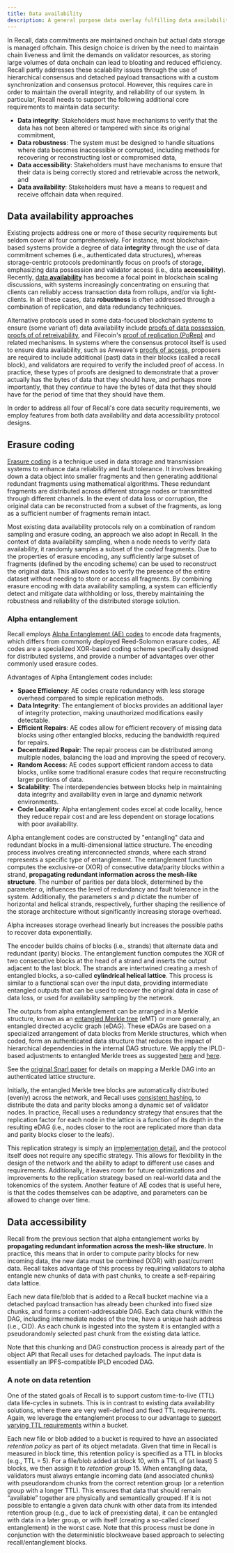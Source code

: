 ```yaml
---
title: Data availability
description: A general purpose data overlay fulfilling data availability requirements.
---
```


In Recall, data commitments are maintained onchain but actual data storage is managed offchain. This
design choice is driven by the need to maintain chain liveness and limit the demands on validator
resources, as storing large volumes of data onchain can lead to bloating and reduced efficiency.
Recall partly addresses these scalability issues through the use of hierarchical consensus and
detached payload transactions with a custom synchronization and consensus protocol. However, this
requires care in order to maintain the overall integrity, and reliability of our system. In
particular, Recall needs to support the following additional core requirements to maintain data
security:

- **Data integrity**: Stakeholders must have mechanisms to verify that the data has not been altered
  or tampered with since its original commitment,
- **Data robustness**: The system must be designed to handle situations where data becomes
  inaccessible or corrupted, including methods for recovering or reconstructing lost or compromised
  data,
- **Data accessibility**: Stakeholders must have mechanisms to ensure that their data is being
  correctly stored and retrievable across the network, and
- **Data availability**: Stakeholders must have a means to request and receive offchain data when
  required.

## Data availability approaches

Existing projects address one or more of these security requirements but seldom cover all four
comprehensively. For instance, most blockchain-based systems provide a degree of data **integrity**
through the use of data commitment schemes (i.e., authenticated data structures), whereas
storage-centric protocols predominantly focus on proofs of storage, emphasizing data possession and
validator access (i.e., data **accessibility**). Recently,
[data **availability**](https://arxiv.org/abs/1809.09044) has become a focal point in blockchain
scaling discussions, with systems increasingly concentrating on ensuring that clients can reliably
access transaction data from rollups, and/or via light-clients. In all these cases, data
**robustness** is often addressed through a combination of replication, and data redundancy
techniques.

Alternative protocols used in some data-focused blockchain systems to ensure (some variant of) data
availability include
[proofs of data possession, proofs of of retreivability](https://www.usenix.org/system/files/sec21-anthoine.pdf),
and Filecoin's
[proof of replication (PoRep)](https://research.protocol.ai/publications/proof-of-replication/benet2017.pdf)
and related mechanisms. In systems where the consensus protocol itself is used to ensure data
availability, such as Arweave's [proofs of access](https://www.arweave.org/yellow-paper.pdf),
proposers are required to include additional (past) data in their blocks (called a recall block),
and validators are required to verify the included proof of access. In practice, these types of
proofs are designed to demonstrate that a prover actually has the bytes of data that they should
have, and perhaps more importantly, that they _continue_ to have the bytes of data that they should
have for the period of time that they should have them.

In order to address all four of Recall's core data security requirements, we employ features from
both data availability and data accessibility protocol designs.

## Erasure coding

[Erasure coding](https://en.wikipedia.org/wiki/Erasure_code) is a technique used in data storage and
transmission systems to enhance data reliability and fault tolerance. It involves breaking down a
data object into smaller fragments and then generating additional redundant fragments using
mathematical algorithms. These redundant fragments are distributed across different storage nodes or
transmitted through different channels. In the event of data loss or corruption, the original data
can be reconstructed from a subset of the fragments, as long as a sufficient number of fragments
remain intact.

Most existing data availability protocols rely on a combination of random sampling and erasure
coding, an approach we also adopt in Recall. In the context of data availability sampling, when a
node needs to verify data availability, it randomly samples a subset of the _coded_ fragments. Due
to the properties of erasure encoding, any sufficiently large subset of fragments (defined by the
encoding scheme) can be used to reconstruct the original data. This allows nodes to verify the
presence of the entire dataset without needing to store or access all fragments. By combining
erasure encoding with data availability sampling, a system can efficiently detect and mitigate data
withholding or loss, thereby maintaining the robustness and reliability of the distributed storage
solution.

### Alpha entanglement

Recall employs [Alpha Entanglement (AE) codes](https://arxiv.org/abs/1810.02974) to encode data
fragments, which differs from commonly deployed Reed-Solomon erasure codes,. AE codes are a
specialized XOR-based coding scheme specifically designed for distributed systems, and provide a
number of advantages over other commonly used erasure codes.

Advantages of Alpha Entanglement codes include:

- **Space Efficiency**: AE codes create redundancy with less storage overhead compared to simple
  replication methods.
- **Data Integrity**: The entanglement of blocks provides an additional layer of integrity
  protection, making unauthorized modifications easily detectable.
- **Efficient Repairs**: AE codes allow for efficient recovery of missing data blocks using other
  entangled blocks, reducing the bandwidth required for repairs.
- **Decentralized Repair**: The repair process can be distributed among multiple nodes, balancing
  the load and improving the speed of recovery.
- **Random Access**: AE codes support efficient random access to data blocks, unlike some
  traditional erasure codes that require reconstructing larger portions of data.
- **Scalability**: The interdependencies between blocks help in maintaining data integrity and
  availability even in large and dynamic network environments.
- **Code Locality**: Alpha entanglement codes excel at code locality, hence they reduce repair cost
  and are less dependent on storage locations with poor availability.

Alpha entanglement codes are constructed by "entangling" data and redundant blocks in a
multi-dimensional lattice structure. The encoding process involves creating interconnected
_strands_, where each strand represents a specific type of entanglement. The entanglement function
computes the exclusive-or (XOR) of consecutive data/parity blocks within a strand, **propagating
redundant information across the mesh-like structure**. The number of parities per data block,
determined by the parameter $α$, influences the level of redundancy and fault tolerance in the
system. Additionally, the parameters $s$ and $p$ dictate the number of horizontal and helical
strands, respectively, further shaping the resilience of the storage architecture without
significantly increasing storage overhead.

<Callout>

Alpha increases storage overhead linearly but increases the possible paths to recover data
exponentially.

</Callout>

The encoder builds chains of blocks (i.e., strands) that alternate data and redundant (parity)
blocks. The entanglement function computes the XOR of two consecutive blocks at the head of a strand
and inserts the output adjacent to the last block. The strands are intertwined creating a mesh of
entangled blocks, a so-called **cylindrical helical lattice**. This process is similar to a
functional scan over the input data, providing intermediate entangled outputs that can be used to
recover the original data in case of data loss, or used for availability sampling by the network.

The outputs from alpha entanglement can be arranged in a Merkle structure, known as an
[entangled Merkle tree](https://dl.acm.org/doi/pdf/10.1145/3464298.3493397) (eMT) or more generally,
an entangled directed acyclic graph (eDAG). These eDAGs are based on a specialized arrangement of
data blocks from Merkle structures, which when coded, form an authenticated data structure that
reduces the impact of hierarchical dependencies in the internal DAG structure. We apply the
IPLD-based adjustments to entangled Merkle trees as suggested
[here](https://arxiv.org/pdf/2404.16210) and
[here](https://www.epfl.ch/labs/dedis/wp-content/uploads/2023/01/report-2022-3-QiyuanandYuening-making_IPFS_More_Reliable.pdf).

<Callout>

See the [original Snarl paper](https://dl.acm.org/doi/pdf/10.1145/3464298.3493397) for details on
mapping a Merkle DAG into an authenticated lattice structure.

</Callout>

Initially, the entangled Merkle tree blocks are automatically distributed (evenly) across the
network, and Recall uses [consistent hashing](https://en.wikipedia.org/wiki/Consistent_hashing), to
distribute the data and parity blocks among a dynamic set of validator nodes. In practice, Recall
uses a redundancy strategy that ensures that the replication factor for each node in the lattice is
a function of its depth in the resulting eDAG (i.e., nodes closer to the root are replicated more
than data and parity blocks closer to the leafs).

<Callout>

This replication strategy is simply an
[implementation detail](https://github.com/dedis/student_23_ipfs_reliability), and the protocol
itself does not require any specific strategy. This allows for flexibility in the design of the
network and the ability to adapt to different use cases and requirements. Additionally, it leaves
room for future optimizations and improvements to the replication strategy based on real-world data
and the tokenomics of the system. Another feature of AE codes that is useful here, is that the codes
themselves can be adaptive, and parameters can be allowed to change over time.

</Callout>

## Data accessibility

Recall from the previous section that alpha entanglement works by **propagating redundant
information across the mesh-like structure.** In practice, this means that in order to compute
parity blocks for new incoming data, the new data must be combined (XOR) with past/current data.
Recall takes advantage of this process by requiring validators to alpha entangle new chunks of data
with past chunks, to create a self-repairing data lattice.

Each new data file/blob that is added to a Recall bucket machine via a detached payload transaction
has already been chunked into fixed size chunks, and forms a content-addressable DAG. Each data
chunk within the DAG, including intermediate nodes of the tree, have a unique hash address (i.e.,
CID). As each chunk is ingested into the system it is entangled with a pseudorandomly selected past
chunk from the existing data lattice.

<Callout>

Note that this chunking and DAG construction process is already part of the object API that Recall
uses for detached payloads. The input data is essentially an IPFS-compatible IPLD encoded DAG.

</Callout>

### A note on data retention

One of the stated goals of Recall is to support custom time-to-live (TTL) data life-cycles in
subnets. This is in contrast to existing data availability solutions, where there are very
well-defined and fixed TTL requirements. Again, we leverage the entanglement process to our
advantage to
[support varying TTL requirements](https://www.researchgate.net/publication/328416034_Practical_erasure_codes_for_storage_systems_The_study_of_entanglement_codes_an_approach_that_propagates_redundancy_to_increase_reliability_and_performance)
within a bucket.

Each new file or blob added to a bucket is required to have an associated _retention policy_ as part
of its object metadata. Given that time in Recall is measured in block time, this retention policy
is specified as a TTL in blocks (e.g., TTL = 5). For a file/blob added at block 10, with a TTL of
(at least) 5 blocks, we then assign it to _retention group_ 15. When entangling data, validators
must always entangle incoming data (and associated chunks) with pseudorandom chunks from the correct
retention group (or a retention group with a longer TTL). This ensures that data that should remain
“available” together are physically and semantically grouped. If it is not possible to entangle a
given data chunk with other data from its intended retention group (e.g., due to lack of preexisting
data), it can be entangled with data in a later group, or with itself (creating a so-called _closed_
entanglement) in the worst case. Note that this process must be done in conjunction with the
deterministic blockweave based approach to selecting recall/entanglement blocks.

